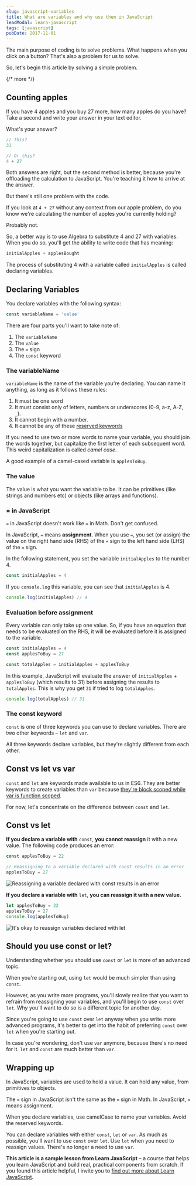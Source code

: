 ```yaml
---
slug: javascript-variables
title: What are variables and why use them in JavaScript
leadModal: learn-javascript
tags: [javascript]
pubDate: 2017-11-01
---
```


The main purpose of coding is to solve problems. What happens when you click on a button? That's also a problem for us to solve.

So, let's begin this article by solving a simple problem.

{/* more */}

## Counting apples

If you have 4 apples and you buy 27 more, how many apples do you have? Take a second and write your answer in your text editor.

What's your answer?

```js
// This?
31

// Or this?
4 + 27
```

Both answers are right, but the second method is better, because you're offloading the calculation to JavaScript. You're teaching it how to arrive at the answer.

But there's still one problem with the code.

If you look at `4 + 27` without any context from our apple problem, do you know we're calculating the number of apples you're currently holding?

Probably not.

So, a better way is to use Algebra to substitute 4 and 27 with variables. When you do so, you'll get the ability to write code that has meaning:

```js
initialApples + applesBought
```

The process of substituting 4 with a variable called `initialApples` is called declaring variables.

## Declaring Variables

You declare variables with the following syntax:

```js
const variableName = 'value'
```

There are four parts you'll want to take note of:

1. The `variableName`
2. The `value`
3. The `=` sign
4. The `const` keyword

### The variableName

`variableName` is the name of the variable you're declaring. You can name it anything, as long as it follows these rules:

1. It must be one word
2. It must consist only of letters, numbers or underscores (0-9, a-z, A-Z, `_`).
3. It cannot begin with a number.
4. It cannot be any of these [reserved keywords](https://developer.mozilla.org/en-US/docs/Web/JavaScript/Reference/Lexical_grammar#Keywords)

If you need to use two or more words to name your variable, you should join the words together, but capitalize the first letter of each subsequent word. This weird capitalization is called _camel case_.

A good example of a camel-cased variable is `applesToBuy`.

### The value

The value is what you want the variable to be. It can be primitives (like strings and numbers etc) or objects (like arrays and functions).

### = in JavaScript

`=` in JavaScript doesn't work like `=` in Math. Don't get confused.

In JavaScript, `=` means **assignment**. When you use `=`, you set (or assign) the value on the right hand side (RHS) of the `=` sign to the left hand side (LHS) of the `=` sign.

In the following statement, you set the variable `initialApples` to the number 4.

```js
const initialApples = 4
```

If you `console.log` this variable, you can see that `initialApples` is 4.

```js
console.log(initialApples) // 4
```

### Evaluation before assignment

Every variable can only take up one value. So, if you have an equation that needs to be evaluated on the RHS, it will be evaluated before it is assigned to the variable.

```js
const initialApples = 4
const applesToBuy = 27

const totalApples = initialApples + applesToBuy
```

In this example, JavaScript will evaluate the answer of `initialApples` + `applesToBuy` (which results to 31) before assigning the results to `totalApples`. This is why you get `31` if tried to log `totalApples`.

```js
console.log(totalApples) // 31
```

### The const keyword

`const` is one of three keywords you can use to declare variables. There are two other keywords – `let` and `var`.

All three keywords declare variables, but they're slightly different from each other.

## Const vs let vs var

`const` and `let` are keywords made available to us in ES6. They are better keywords to create variables than `var` because [they're block scoped while var is function scoped](/blog/es6/#let-and-const).

For now, let's concentrate on the difference between `const` and `let`.

## Const vs let

**If you declare a variable with** `const`, **you cannot reassign** it with a new value. The following code produces an error:

```js
const applesToBuy = 22

// Reassigning to a variable declared with const results in an error
applesToBuy = 27
```

<Image
  src='/images/2017/js-variables/const.png'
  alt='Reassigning a variable declared with const results in an error'
  caption='Reassigning a variable declared with const results in an error'
/>

**If you declare a variable with** `let`, **you can reassign it with a new value.**

```js
let applesToBuy = 22
applesToBuy = 27
console.log(applesToBuy)
```

<Image
  src='/images/2017/js-variables/let.png'
  alt="It's okay to reassign variables declared with let"
  caption="It's okay to reassign variables declared with let"
/>

## Should you use const or let?

Understanding whether you should use `const` or `let` is more of an advanced topic.

When you're starting out, using `let` would be much simpler than using `const`.

However, as you write more programs, you'll slowly realize that you want to refrain from reassigning your variables, and you'll begin to use `const` over `let`. Why you'll want to do so is a different topic for another day.

Since you're going to use `const` over `let` anyway when you write more advanced programs, it's better to get into the habit of preferring `const` over `let` when you're starting out.

In case you're wondering, don't use `var` anymore, because there's no need for it. `let` and `const` are much better than `var`.

## Wrapping up

In JavaScript, variables are used to hold a value. It can hold any value, from primitives to objects.

The `=` sign in JavaScript isn't the same as the `=` sign in Math. In JavaScript, `=` means assignment.

When you declare variables, use camelCase to name your variables. Avoid the reserved keywords.

You can declare variables with either `const`, `let` or `var`. As much as possible, you'll want to use `const` over `let`. Use `let` when you need to reassign values. There's no longer a need to use `var`.

**This article is a sample lesson from Learn JavaScript** – a course that helps you learn JavaScript and build real, practical components from scratch. If you found this article helpful, I invite you to [find out more about Learn JavaScript](https://learnjavascript.today).
